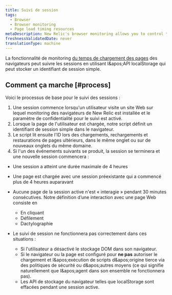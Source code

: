 ```yaml
---
title: Suivi de session
tags:
  - Browser
  - Browser monitoring
  - Page load timing resources
metaDescription: New Relic's browser monitoring allows you to control tracking of user session IDs on your website.
freshnessValidatedDate: never
translationType: machine
---
```


La fonctionnalité de monitoring [du temps de chargement des pages](/docs/browser/new-relic-browser/page-load-timing-resources/page-load-timing-process) des navigateurs peut suivre les sessions en utilisant l&amp;apos;API localStorage qui peut stocker un identifiant de session simple.

## Comment ça marche [#process]

Voici le processus de base pour le suivi des sessions :

1. Une session commence lorsqu'un utilisateur visite un site Web sur lequel monitoring des navigateurs de New Relic est installée et le paramètre de confidentialité pour le suivi est activé.
2. Lorsque la page de l'utilisateur est chargée, notre script <InlinePopover type="browser" />définit un identifiant de session simple dans le navigateur.
3. Le script lit ensuite l'ID lors des chargements, rechargements et restaurations de pages ultérieurs, dans le même onglet ou sur de nouveaux onglets du même domaine.
4. Si l'un des événements suivants se produit, la session se terminera et une nouvelle session commencera :

* Une session a atteint une durée maximale de 4 heures

* Une page est chargée avec une session préexistante qui a commencé plus de 4 heures auparavant

* Aucune page de la session active n'est « interagie » pendant 30 minutes consécutives. Notre définition d’une interaction avec une page Web consiste en

  * En cliquant
  * Défilement
  * Dactylographie

* Le suivi de session ne fonctionnera pas correctement dans ces situations :

  * Si l'utilisateur a désactivé le stockage DOM dans son navigateur.
  * Si le navigateur ou la page est configuré pour **ne pas** autoriser le chargement et l&amp;apos;exécution de scripts d&amp;apos;origine tierce via des politiques de sécurité ou d&amp;apos;autres moyens (ce qui signifie naturellement que l&amp;apos;agent dans son ensemble ne fonctionnera pas).
  * Les API de stockage du navigateur telles que localStorage sont effacées pendant une session active.
